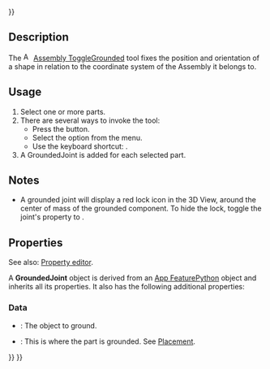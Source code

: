 <languages/>
{{UnfinishedDocu{{#translation:}}}}
<translate>

<!--T:1-->
{{Docnav
|[[Assembly_CreateBom|CreateBom]]
|[[Assembly_CreateJointFixed|CreateJointFixed]]
|[[Assembly_Workbench|Assembly]]
|IconL=Assembly_CreateBom.svg
|IconR=Assembly_CreateJointFixed.svg
|IconC=Workbench_Assembly.svg
}}

<!--T:2-->
{{GuiCommand
|Name=Assembly ToggleGrounded
|MenuLocation=Assembly → Toggle Grounded
|Workbenches=[[Assembly_Workbench|Assembly]]
|Shortcut={{KEY|G}}
|Version=1.0
|SeeAlso=
}}

==Description== <!--T:3-->

<!--T:4-->
The [[Image:Assembly_ToggleGrounded.svg|16px]] [[Assembly_ToggleGrounded|Assembly ToggleGrounded]] tool fixes the position and orientation of a shape in relation to the coordinate system of the Assembly it belongs to.

==Usage== <!--T:5-->

<!--T:6-->
# Select one or more parts.
# There are several ways to invoke the tool:
#* Press the {{Button|[[Image:Assembly_ToggleGrounded.svg|16px]] [[Assembly_ToggleGrounded|Toggle Grounded]]}} button.
#* Select the {{MenuCommand|Assembly → [[Image:Assembly_ToggleGrounded.svg|16px]] Toggle Grounded}} option from the menu.
#* Use the keyboard shortcut: {{KEY|G}}.
# A GroundedJoint is added for each selected part.

==Notes== <!--T:14-->

<!--T:15-->
* A grounded joint will display a red lock icon in the 3D View, around the center of mass of the grounded component. To hide the lock, toggle the joint's {{PropertyView|Visibility}} property to {{False}}.

==Properties== <!--T:7-->

<!--T:8-->
See also: [[Property_editor|Property editor]].

<!--T:9-->
A '''GroundedJoint''' object is derived from an [[App_FeaturePython|App FeaturePython]] object and inherits all its properties. It also has the following additional properties:

===Data=== <!--T:10-->

<!--T:11-->
{{TitleProperty|Ground}}

<!--T:12-->
* {{PropertyData|Object To Ground|Link}}: The object to ground.
* {{PropertyData|Placement|Placement}}: This is where the part is grounded. See [[Placement|Placement]].


<!--T:13-->
{{Docnav
|[[Assembly_CreateBom|CreateBom]]
|[[Assembly_CreateJointFixed|CreateJointFixed]]
|[[Assembly_Workbench|Assembly]]
|IconL=Assembly_CreateBom.svg
|IconR=Assembly_CreateJointFixed.svg
|IconC=Workbench_Assembly.svg
}}

</translate>
{{Assembly_Tools_navi{{#translation:}}}}
{{Userdocnavi{{#translation:}}}}